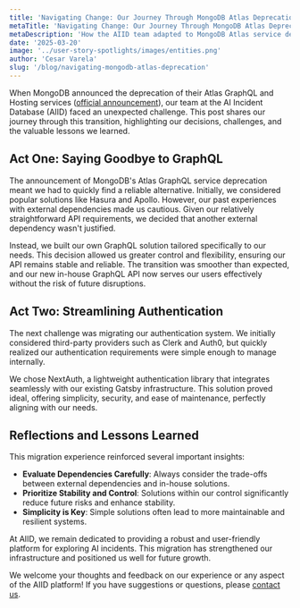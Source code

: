 ```yaml
---
title: 'Navigating Change: Our Journey Through MongoDB Atlas Deprecation'
metaTitle: 'Navigating Change: Our Journey Through MongoDB Atlas Deprecation'
metaDescription: 'How the AIID team adapted to MongoDB Atlas service deprecations and built resilient alternatives'
date: '2025-03-20'
image: '../user-story-spotlights/images/entities.png'
author: 'Cesar Varela'
slug: '/blog/navigating-mongodb-atlas-deprecation'
---
```


When MongoDB announced the deprecation of their Atlas GraphQL and Hosting services ([official announcement](https://www.mongodb.com/developer/products/atlas/deprecating-mongodb-atlas-graphql-hosting-services/)), our team at the AI Incident Database (AIID) faced an unexpected challenge. This post shares our journey through this transition, highlighting our decisions, challenges, and the valuable lessons we learned.

## Act One: Saying Goodbye to GraphQL

The announcement of MongoDB's Atlas GraphQL service deprecation meant we had to quickly find a reliable alternative. Initially, we considered popular solutions like Hasura and Apollo. However, our past experiences with external dependencies made us cautious. Given our relatively straightforward API requirements, we decided that another external dependency wasn't justified.

Instead, we built our own GraphQL solution tailored specifically to our needs. This decision allowed us greater control and flexibility, ensuring our API remains stable and reliable. The transition was smoother than expected, and our new in-house GraphQL API now serves our users effectively without the risk of future disruptions.

## Act Two: Streamlining Authentication

The next challenge was migrating our authentication system. We initially considered third-party providers such as Clerk and Auth0, but quickly realized our authentication requirements were simple enough to manage internally.

We chose NextAuth, a lightweight authentication library that integrates seamlessly with our existing Gatsby infrastructure. This solution proved ideal, offering simplicity, security, and ease of maintenance, perfectly aligning with our needs.

## Reflections and Lessons Learned

This migration experience reinforced several important insights:

- **Evaluate Dependencies Carefully**: Always consider the trade-offs between external dependencies and in-house solutions.
- **Prioritize Stability and Control**: Solutions within our control significantly reduce future risks and enhance stability.
- **Simplicity is Key**: Simple solutions often lead to more maintainable and resilient systems.

At AIID, we remain dedicated to providing a robust and user-friendly platform for exploring AI incidents. This migration has strengthened our infrastructure and positioned us well for future growth.

We welcome your thoughts and feedback on our experience or any aspect of the AIID platform! If you have suggestions or questions, please [contact us](/contact). 